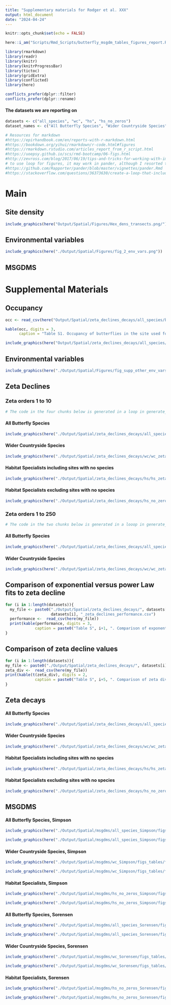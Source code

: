 ```yaml
---
title: "Supplementary materials for Rodger et al. XXX"
output: html_document
date: "2024-04-24"
---
```


```r
knitr::opts_chunk$set(echo = FALSE)
```

```r
here::i_am("Scripts/Rmd_Scripts/butterfly_msgdm_tables_figures_report.Rmd")

library(rmarkdown)
library(readr)
library(knitr)
library(knitrProgressBar)
library(tictoc)
library(gridExtra)
library(conflicted)
library(here)

conflicts_prefer(dplyr::filter)
conflicts_prefer(dplyr::rename)
```


#### The datasets we are reporting on 
```r
datasets <- c("all_species", "wc", "hs", "hs_no_zeros")
dataset_names <- c("All Butterfly Species", "Wider Countryside Species", "Habitat Specialists including sites with no species", "Habitat Specialists excluding sites with no species" )
```


```r
# Resources for markdown
#https://epirhandbook.com/en/reports-with-r-markdown.html
#https://bookdown.org/yihui/rmarkdown/r-code.html#figures
#https://rmarkdown.rstudio.com/articles_report_from_r_script.html
#https://uoepsy.github.io/scs/rmd-bootcamp/06-figs.html
#http://zevross.com/blog/2017/06/19/tips-and-tricks-for-working-with-images-and-figures-in-r-markdown-documents/
# to use loop for figures, it may work in pander, although I resorted to generating the chunk code with a loop
#https://github.com/Rapporter/pander/blob/master/vignettes/pander.Rmd
#https://stackoverflow.com/questions/36373630/create-a-loop-that-includes-both-a-code-chunk-and-text
```

# Main

## Site density

```r
include_graphics(here("Output/Spatial/Figures/Hex_dens_transects.png/"))
```
## Environmental variables

```r
include_graphics(here("./Output/Spatial/Figures/fig_2_env_vars.png"))
```

## MSGDMS


# Supplemental Materials

## Occupancy

```r
occ <- read_csv(here("Output/Spatial/zeta_declines_decays/all_species/butterfly_occupancy.csv"))

kable(occ, digits = 3,
      caption = "Table S1. Occupancy of butterflies in the site used for this study")
```

```r
include_graphics(here("Output/Spatial/zeta_declines_decays/all_species/rank_occupancy.png"))
```


## Environmental variables

```r
include_graphics(here("./Output/Spatial/Figures/fig_supp_other_env_vars.png"))
```

## Zeta Declines

### Zeta orders 1 to 10
```r
# The code in the four chunks below is generated in a loop in generate_code_chunks_for_supp_report and manually copied and pasted here 
```

#### All Butterfly Species
```r
include_graphics(here("./Output/Spatial/zeta_declines_decays/all_species/all_species_zeta_decline_to_10.png"))
```

#### Wider Countryside Species
```r
include_graphics(here("./Output/Spatial/zeta_declines_decays/wc/wc_zeta_decline_to_10.png"))
```

#### Habitat Specialists including sites with no species
```r
include_graphics(here("./Output/Spatial/zeta_declines_decays/hs/hs_zeta_decline_to_10.png"))
```

#### Habitat Specialists excluding sites with no species
```r
include_graphics(here("./Output/Spatial/zeta_declines_decays/hs_no_zeros/hs_no_zeros_zeta_decline_to_10.png"))
```

### Zeta orders 1 to 250
```r
# The code in the two chunks below is generated in a looop in generate_code_chunks_for_supp_report and manually copied and pasted here 
```

#### All Butterfly Species
```r
include_graphics(here("./Output/Spatial/zeta_declines_decays/all_species/all_species_zeta_decline_to_250.png"))
```

#### Wider Countryside Species
```r
include_graphics(here("./Output/Spatial/zeta_declines_decays/wc/wc_zeta_decline_to_250.png"))
```

## Comparison of exponential versus power Law fits to zeta decline
```r
for (i in 1:length(datasets)){
  my_file <- paste0("./Output/Spatial/zeta_declines_decays/", datasets[i], "/", 
                    datasets[i], "_zeta_declines_performance.csv")
  performance <-  read_csv(here(my_file))
  print(kable(performance, digits = 3,
             caption = paste0("Table S", i+1, ". Comparison of exponential versus power law fits to zeta decline for ", dataset_names[i])))
}
```

## Comparison of zeta decline values
```r

for (i in 1:length(datasets)){
my_file <- paste0("./Output/Spatial/zeta_declines_decays/", datasets[i], "/", datasets[i], "_zeta_decline_exact.csv")
zeta_div <-  read_csv(here(my_file))
print(kable(t(zeta_div), digits = 2,
             caption = paste0("Table S", i+5, ". Comparison of zeta diversity values for ", dataset_names[i])))
}
```

## Zeta decays

#### All Butterfly Species
```r
include_graphics(here("./Output/Spatial/zeta_declines_decays/all_species/all_species_zeta_distance_decays.png"))
```

#### Wider Countryside Species
```r
include_graphics(here("./Output/Spatial/zeta_declines_decays/wc/wc_zeta_distance_decays.png"))
```

#### Habitat Specialists including sites with no species
```r
include_graphics(here("./Output/Spatial/zeta_declines_decays/hs/hs_zeta_distance_decays.png"))
```

#### Habitat Specialists excluding sites with no species
```r
include_graphics(here("./Output/Spatial/zeta_declines_decays/hs_no_zeros/hs_no_zeros_zeta_distance_decays.png"))
```

## MSGDMS

#### All Butterfly Species, Simpson
```r
include_graphics(here("./Output/Spatial/msgdms/all_species_Simpson/figs_tables/forest_plot.png"))
```
```r
include_graphics(here("./Output/Spatial/msgdms/all_species_Simpson/figs_tables/forest_plot_p_values.png"))
```

#### Wider Countryside Species, Simpson
```r
include_graphics(here("./Output/Spatial/msgdms/wc_Simpson/figs_tables/forest_plot.png"))
```
```r
include_graphics(here("./Output/Spatial/msgdms/wc_Simpson/figs_tables/forest_plot_p_values.png"))
```

#### Habitat Specialists, Simpson
```r
include_graphics(here("./Output/Spatial/msgdms/hs_no_zeros_Simpson/figs_tables/forest_plot.png"))
```
```r
include_graphics(here("./Output/Spatial/msgdms/hs_no_zeros_Simpson/figs_tables/forest_plot_p_values.png"))
```

#### All Butterfly Species, Sorensen
```r
include_graphics(here("./Output/Spatial/msgdms/all_species_Sorensen/figs_tables/forest_plot.png"))
```
```r
include_graphics(here("./Output/Spatial/msgdms/all_species_Sorensen/figs_tables/forest_plot_p_values.png"))
```

#### Wider Countryside Species, Sorensen
```r
include_graphics(here("./Output/Spatial/msgdms/wc_Sorensen/figs_tables/forest_plot.png"))
```
```r
include_graphics(here("./Output/Spatial/msgdms/wc_Sorensen/figs_tables/forest_plot_p_values.png"))
```

#### Habitat Specialists, Sorensen
```r
include_graphics(here("./Output/Spatial/msgdms/hs_no_zeros_Sorensen/figs_tables/forest_plot.png"))
```
```r
include_graphics(here("./Output/Spatial/msgdms/hs_no_zeros_Sorensen/figs_tables/forest_plot_p_values.png"))
```




